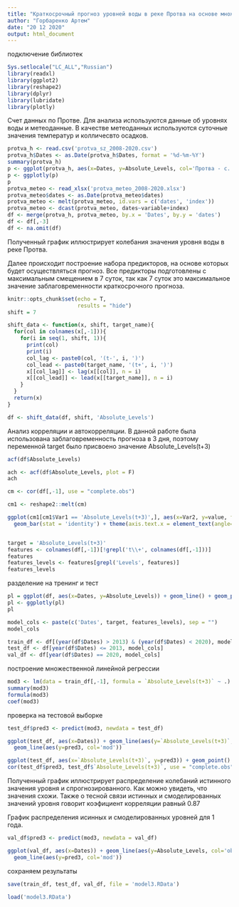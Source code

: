 ```yaml
---
title: "Краткосрочный прогноз уровней воды в реке Протва на основе множественной линейной регрессии"
author: "Горбаренко Артем"
date: "20 12 2020"
output: html_document
---
```


подключение библиотек
```r

Sys.setlocale("LC_ALL","Russian")
library(readxl)
library(ggplot2)
library(reshape2)
library(dplyr)
library(lubridate)
library(plotly)
```
Счет данных по Протве. Для анализа используются данные об уровнях воды и метеоданные. В качестве метеоданных используются суточные значения температур и колличесвто осадков. 
```r
protva_h <- read.csv('protva_sz_2008-2020.csv')
protva_h$Dates <- as.Date(protva_h$Dates, format = '%d-%m-%Y')
summary(protva_h)
p <- ggplot(protva_h, aes(x=Dates, y=Absolute_Levels, col='Протва - с. Спас-Загорье')) + geom_line() + geom_point()
p <- ggplotly(p)
p
protva_meteo <- read_xlsx('protva_meteo_2008-2020.xlsx')
protva_meteo$dates <- as.Date(protva_meteo$dates)
protva_meteo <- melt(protva_meteo, id.vars = c('dates', 'index'))
protva_meteo <- dcast(protva_meteo, dates~variable+index)
df <- merge(protva_h, protva_meteo, by.x = 'Dates', by.y = 'dates')
df <- df[,-3] 
df <- na.omit(df)
```
Полученный график иллюстрирует колебания значения уровня воды в реке Протва. 

Далее происходит построение набора предикторов, на основе которых будет осуществляться прогноз. Все предикторы подготовлены с максимальным смещением в 7 суток, так как 7 суток это максимальное значение заблаговременности краткосрочного прогноза. 
```r
knitr::opts_chunk$set(echo = T,
                      results = "hide")
shift = 7

shift_data <- function(x, shift, target_name){
  for(col in colnames(x[,-1])){
    for(i in seq(1, shift, 1)){
      print(col)
      print(i)
      col_lag <- paste0(col, '(t-', i, ')')
      col_lead <- paste0(target_name, '(t+', i, ')')
      x[[col_lag]] <- lag(x[[col]], n = i)
      x[[col_lead]] <- lead(x[[target_name]], n = i)
    }
  }
  return(x)
}

df <- shift_data(df, shift, 'Absolute_Levels')

```
Анализ корреляции и автокорреляции. В данной работе была использована заблаговременность прогноза в 3 дня, поэтому  переменной target было присвоено значение Absolute_Levels(t+3)
```r
acf(df$Absolute_Levels)

ach <- acf(df$Absolute_Levels, plot = F)
ach

cm <- cor(df[,-1], use = "complete.obs")

cm1 <- reshape2::melt(cm)

ggplot(cm1[cm1$Var1 == 'Absolute_Levels(t+3)',], aes(x=Var2, y=value, fill=value)) + 
  geom_bar(stat = 'identity') + theme(axis.text.x = element_text(angle=90))


target = 'Absolute_Levels(t+3)'
features <- colnames(df[,-1])[!grepl('t\\+', colnames(df[,-1]))]
features
features_levels <- features[grepl('Levels', features)]
features_levels
```
разделение на тренинг и тест 
```r
pl = ggplot(df, aes(x=Dates, y=Absolute_Levels)) + geom_line() + geom_point()
pl <- ggplotly(pl)
pl

model_cols <- paste(c('Dates', target, features_levels), sep = "")
model_cols

train_df <- df[(year(df$Dates) > 2013) & (year(df$Dates) < 2020), model_cols]
test_df <- df[year(df$Dates) <= 2013, model_cols]
val_df <- df[year(df$Dates) == 2020, model_cols]
```
построение множественной линейной регрессии
```r
mod3 <- lm(data = train_df[,-1], formula = `Absolute_Levels(t+3)` ~ .)
summary(mod3)
formula(mod3)
coef(mod3)
```
проверка на тестовой выборке
```r
test_df$pred3 <- predict(mod3, newdata = test_df)

ggplot(test_df, aes(x=Dates)) + geom_line(aes(y=`Absolute_Levels(t+3)`, col='obs')) +
  geom_line(aes(y=pred3, col='mod'))

ggplot(test_df, aes(x=`Absolute_Levels(t+3)`, y=pred3)) + geom_point() + geom_abline() + geom_smooth(method = 'lm')
cor(test_df$pred3, test_df$`Absolute_Levels(t+3)`, use = "complete.obs")
```
Полученный график иллюстрирует распределение колебаний истинного значения уровня и спрогнозированного. Как можно увидеть, что значения схожи. Также о тесной связи истинных и смоделированных значений уровня говорит коэфициент корреляции равный 0.87

График распределения исинных и смоделированных уровней для 1 года. 
```r

val_df$pred3 <- predict(mod3, newdata = val_df)

ggplot(val_df, aes(x=Dates)) + geom_line(aes(y=Absolute_Levels, col='obs')) +
  geom_line(aes(y=pred3, col='mod'))

```

сохраняем результаты
```r
save(train_df, test_df, val_df, file = 'model3.RData')

load('model3.RData')
```



